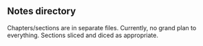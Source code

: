 ## Notes directory

Chapters/sections are in separate files. Currently, no grand plan to everything. Sections sliced and diced as appropriate.
